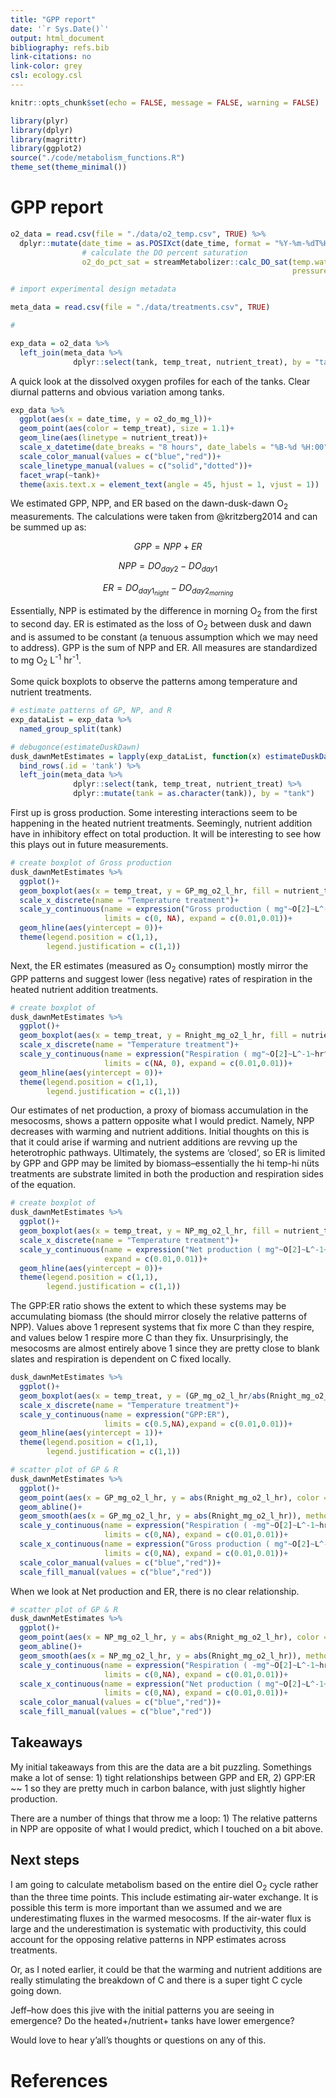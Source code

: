 ```yaml
---
title: "GPP report"
date: '`r Sys.Date()`'
output: html_document
bibliography: refs.bib
link-citations: no
link-color: grey
csl: ecology.csl
---
```


```r

knitr::opts_chunk$set(echo = FALSE, message = FALSE, warning = FALSE)

library(plyr)
library(dplyr)
library(magrittr)
library(ggplot2)
source("./code/metabolism_functions.R")
theme_set(theme_minimal())
```

# GPP report 

```r
o2_data = read.csv(file = "./data/o2_temp.csv", TRUE) %>%
  dplyr::mutate(date_time = as.POSIXct(date_time, format = "%Y-%m-%dT%H:%M:%SZ"),
                # calculate the DO percent saturation
                o2_do_pct_sat = streamMetabolizer::calc_DO_sat(temp.water = temp_deg_c,
                                                               pressure.air = (28.96/0.029530)))

# import experimental design metadata 

meta_data = read.csv(file = "./data/treatments.csv", TRUE)

# 

exp_data = o2_data %>%
  left_join(meta_data %>%
              dplyr::select(tank, temp_treat, nutrient_treat), by = "tank")
```

A quick look at the dissolved oxygen profiles for each of the tanks. Clear diurnal patterns and obvious variation among tanks.

```r

exp_data %>%
  ggplot(aes(x = date_time, y = o2_do_mg_l))+
  geom_point(aes(color = temp_treat), size = 1.1)+
  geom_line(aes(linetype = nutrient_treat))+
  scale_x_datetime(date_breaks = "8 hours", date_labels = "%B-%d %H:00")+
  scale_color_manual(values = c("blue","red"))+
  scale_linetype_manual(values = c("solid","dotted"))+
  facet_wrap(~tank)+
  theme(axis.text.x = element_text(angle = 45, hjust = 1, vjust = 1))

```

We estimated GPP, NPP, and ER based on the dawn-dusk-dawn O~2~ measurements. The calculations were taken from @kritzberg2014 and can be summed up as:

$$ GPP = NPP + ER $$

$$ NPP = DO_{day2} - DO_{day1} $$

$$ ER = DO_{day1_{night}} - DO_{day2_{morning}} $$

Essentially, NPP is estimated by the difference in morning O~2~ from the first to second day. ER is estimated as the loss of O~2~ between dusk and dawn and is assumed to be constant (a tenuous assumption which we may need to address). GPP is the sum of NPP and ER. All measures are standardized to mg O~2~ L^-1^ hr^-1^. 

Some quick boxplots to observe the patterns among temperature and nutrient treatments.

```r

# estimate patterns of GP, NP, and R
exp_dataList = exp_data %>%
  named_group_split(tank)

# debugonce(estimateDuskDawn)
dusk_dawnMetEstimates = lapply(exp_dataList, function(x) estimateDuskDawn(x)) %>%
  bind_rows(.id = 'tank') %>%
  left_join(meta_data %>%
              dplyr::select(tank, temp_treat, nutrient_treat) %>%
              dplyr::mutate(tank = as.character(tank)), by = "tank")
```

First up is gross production. Some interesting interactions seem to be happening in the heated nutrient treatments. Seemingly, nutrient addition have in inhibitory effect on total production. It will be interesting to see how this plays out in future measurements.

```r
# create boxplot of Gross production
dusk_dawnMetEstimates %>%
  ggplot()+
  geom_boxplot(aes(x = temp_treat, y = GP_mg_o2_l_hr, fill = nutrient_treat))+
  scale_x_discrete(name = "Temperature treatment")+
  scale_y_continuous(name = expression("Gross production ( mg"~O[2]~L^-1~hr^-1~")"),
                     limits = c(0, NA), expand = c(0.01,0.01))+
  geom_hline(aes(yintercept = 0))+
  theme(legend.position = c(1,1),
        legend.justification = c(1,1))
```

Next, the ER estimates (measured as O~2~ consumption) mostly mirror the GPP patterns and suggest lower (less negative) rates of respiration in the heated nutrient addition treatments. 

```r
# create boxplot of 
dusk_dawnMetEstimates %>%
  ggplot()+
  geom_boxplot(aes(x = temp_treat, y = Rnight_mg_o2_l_hr, fill = nutrient_treat))+
  scale_x_discrete(name = "Temperature treatment")+
  scale_y_continuous(name = expression("Respiration ( mg"~O[2]~L^-1~hr^-1~")"),
                     limits = c(NA, 0), expand = c(0.01,0.01))+
  geom_hline(aes(yintercept = 0))+
  theme(legend.position = c(1,1),
        legend.justification = c(1,1))
```

Our estimates of net production, a proxy of biomass accumulation in the mesocosms, shows a pattern opposite what I would predict. Namely, NPP decreases with warming and nutrient additions. Initial thoughts on this is that it could arise if warming and nutrient additions are revving up the heterotrophic pathways. Ultimately, the systems are 'closed', so ER is limited by GPP and GPP may be limited by biomass--essentially the hi temp-hi nüts treatments are substrate limited in both the production and respiration sides of the equation. 

```r

# create boxplot of 
dusk_dawnMetEstimates %>%
  ggplot()+
  geom_boxplot(aes(x = temp_treat, y = NP_mg_o2_l_hr, fill = nutrient_treat)) +
  scale_x_discrete(name = "Temperature treatment")+
  scale_y_continuous(name = expression("Net production ( mg"~O[2]~L^-1~hr^-1~")"),
                     expand = c(0.01,0.01))+
  geom_hline(aes(yintercept = 0))+
  theme(legend.position = c(1,1),
        legend.justification = c(1,1))
```

The GPP:ER ratio shows the extent to which these systems may be accumulating biomass (the should mirror closely the relative patterns of NPP). Values above 1 represent systems that fix more C than they respire, and values below 1 respire more C than they fix. Unsurprisingly, the mesocosms are almost entirely above 1 since they are pretty close to blank slates and respiration is dependent on C fixed locally.

```r
dusk_dawnMetEstimates %>%
  ggplot()+
  geom_boxplot(aes(x = temp_treat, y = (GP_mg_o2_l_hr/abs(Rnight_mg_o2_l_hr)), fill = nutrient_treat))+
  scale_x_discrete(name = "Temperature treatment")+
  scale_y_continuous(name = expression("GPP:ER"),
                     limits = c(0.5,NA),expand = c(0.01,0.01))+
  geom_hline(aes(yintercept = 1))+
  theme(legend.position = c(1,1),
        legend.justification = c(1,1))
```

```r
# scatter plot of GP & R
dusk_dawnMetEstimates %>%
  ggplot()+
  geom_point(aes(x = GP_mg_o2_l_hr, y = abs(Rnight_mg_o2_l_hr), color = temp_treat, fill = nutrient_treat), shape = 21, size =3, stroke = 1.3)+
  geom_abline()+
  geom_smooth(aes(x = GP_mg_o2_l_hr, y = abs(Rnight_mg_o2_l_hr)), method = 'lm', se = FALSE)+
  scale_y_continuous(name = expression("Respiration ( -mg"~O[2]~L^-1~hr^-1~")"),
                     limits = c(0,NA), expand = c(0.01,0.01))+
  scale_x_continuous(name = expression("Gross production ( mg"~O[2]~L^-1~hr^-1~")"),
                     limits = c(0,NA), expand = c(0.01,0.01))+
  scale_color_manual(values = c("blue","red"))+
  scale_fill_manual(values = c("blue","red"))

```

When we look at Net production and ER, there is no clear relationship.

```r
# scatter plot of GP & R
dusk_dawnMetEstimates %>%
  ggplot()+
  geom_point(aes(x = NP_mg_o2_l_hr, y = abs(Rnight_mg_o2_l_hr), color = temp_treat, fill = nutrient_treat), shape = 21, size =3, stroke = 1.3)+
  geom_abline()+
  geom_smooth(aes(x = NP_mg_o2_l_hr, y = abs(Rnight_mg_o2_l_hr)), method = 'lm', se = FALSE, linetype = 'dotted')+
  scale_y_continuous(name = expression("Respiration ( -mg"~O[2]~L^-1~hr^-1~")"),
                     limits = c(0,NA), expand = c(0.01,0.01))+
  scale_x_continuous(name = expression("Net production ( mg"~O[2]~L^-1~hr^-1~")"),
                     limits = c(0,NA), expand = c(0.01,0.01))+
  scale_color_manual(values = c("blue","red"))+
  scale_fill_manual(values = c("blue","red"))
```

## Takeaways

My initial takeaways from this are the data are a bit puzzling. Somethings make a lot of sense: 1) tight relationships between GPP and ER, 2) GPP:ER ~~ 1 so they are pretty much in carbon balance, with just slightly higher production.

There are a number of things that throw me a loop: 1) The relative patterns in NPP are opposite of what I would predict, which I touched on a bit above.

## Next steps

I am going to calculate metabolism based on the entire diel O~2~ cycle rather than the three time points. This include estimating air-water exchange. It is possible this term is more important than we assumed and we are underestimating fluxes in the warmed mesocosms. If the air-water flux is large and the underestimation is systematic with productivity, this could account for the opposing relative patterns in NPP estimates across treatments.

Or, as I noted earlier, it could be that the warming and nutrient additions are really stimulating the breakdown of C and there is a super tight C cycle going down. 

Jeff--how does this jive with the initial patterns you are seeing in emergence? Do the heated+/nutrient+ tanks have lower emergence? 

Would love to hear y'all's thoughts or questions on any of this.

# References
